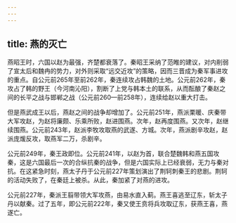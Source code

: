 ```yaml
---
---
---
```

title: 燕的灭亡
---



燕昭王时，六国以赵为最强，齐楚都衰落了。秦昭王采纳了范睢的建议，对内削弱了宣太后和魏冉的势力，对外则采取“远交近攻”的策略，因而三晋成为秦军事进攻的重点。自公元前265年至前262年，秦连续攻占韩魏的土地。公元前262年，秦攻占了韩的野王（今河南沁阳），割断了上党与韩本土的联系，从而酝酿了秦赵之间的长平之战与邯郸之战（公元前260—前258年），连续给赵以重大打击。

但是燕武成王以后，燕赵之间的战争却增加了。公元前251年，燕派栗暖、庆秦带大军攻赵，为赵将廉颇、乐乘所败，赵进围燕。次年，赵再度围燕。又次年，赵继续围燕。公元前243年，赵派李牧攻取燕的武遂、方城。次年，燕派剧辛攻赵，赵派庞煖反攻，取燕军二万，杀剧辛。

公元前249年，秦王政即位。公元前241年，以赵为首，联合楚魏韩和燕五国攻秦，这是六国最后一次的合纵抗秦的战争，但是六国实际上已经衰弱，无力与秦对抗。在这紧急时刻，燕太子丹于公元前227年策划演出了荆轲刺秦王的悲剧。荆轲的活动失败了，在秦廷上被杀。从此，秦加紧了对燕的进攻。

公元前227年，秦派王翦带领大军攻燕，由易水直入蓟。燕王喜逃至辽东，斩太子丹以献秦。过了五年，即公元前222年，秦又使王贲将兵攻取辽东，获燕王喜，燕遂亡。